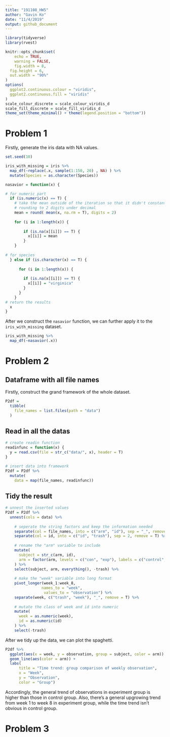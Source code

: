 ```yaml
---
title: "191108_HW5"
author: "Gavin Ko"
date: "11/4/2019"
output: github_document
---
```


```r
library(tidyverse)
library(rvest)

knitr::opts_chunk$set(
	echo = TRUE,
	warning = FALSE,
	fig.width = 8, 
  fig.height = 6,
  out.width = "90%"
)
options(
  ggplot2.continuous.colour = "viridis",
  ggplot2.continuous.fill = "viridis"
)
scale_colour_discrete = scale_colour_viridis_d
scale_fill_discrete = scale_fill_viridis_d
theme_set(theme_minimal() + theme(legend.position = "bottom"))

```

# Problem 1

Firstly, generate the iris data with NA values.
```r
set.seed(10)

iris_with_missing = iris %>% 
  map_df(~replace(.x, sample(1:150, 20) , NA) ) %>%
  mutate(Species = as.character(Species))

```


```r
nasavior = function(x) {

# for numeric part
  if (is.numeric(x) == T) {
    # take the mean outside of the iteration so that it didn't constantly changes as we fill in NAs
    # rounding to 2 digits under decimal
    mean = round( mean(x, na.rm = T), digits = 2)
    
    for (i in 1:length(x)) {
      
        if (is.na(x[[i]]) == T) {
          x[[i]] = mean
        }
    }
    
# for species
  } else if (is.character(x) == T) {
    
      for (i in 1:length(x)) {
      
        if (is.na(x[[i]]) == T) {
          x[[i]] = "virginica"
        }
      }
    }
# return the results   
  x
}

```

After we construct the `nasavior` function, we can further apply it to the `iris_with_missing` dataset. 

```r
iris_with_missing %>% 
  map_df(~nasavior(.x))

```

# Problem 2

## Dataframe with all file names

Firstly, construct the grand framework of the whole dataset.

```r
P2df = 
  tibble(
    file_names = list.files(path = "data")
  )

```

## Read in all the datas

```r
# create readin function
readinfunc = function(x) {
  y = read.csv(file = str_c("data/", x), header = T)
}

# insert data into framework
P2df = P2df %>%
  mutate(
    data = map(file_names, readinfunc))

```

## Tidy the result

```r
# unnest the inserted values 
P2df = P2df %>% 
  unnest(cols = data) %>% 
    
    # seperate the string factors and keep the information needed
    separate(col = file_names, into = c("arm", "id"), sep = "_", remove = T) %>% 
    separate(col = id, into = c("id", "trash"), sep = 2, remove = T) %>% 
  
    # rename the "arm" variable to include 
    mutate(
      subject = str_c(arm, id),
      arm = factor(arm, levels = c("con", "exp"), labels = c("control", "experiment"))
    ) %>% 
    select(subject, arm, everything(), -trash) %>%
  
    # make the "week" variable into long format
    pivot_longer(week_1:week_8, 
                names_to = "week",
                 values_to = "observation") %>% 
    separate(week, c("trash", "week"), "_", remove = T) %>% 
    
    # mutate the class of week and id into numeric
    mutate(
      week = as.numeric(week),
      id = as.numeric(id)
    ) %>% 
    select(-trash)

```

After we tidy up the data, we can plot the spaghetti.

```r
P2df %>% 
  ggplot(aes(x = week, y = observation, group = subject, color = arm)) + 
  geom_line(aes(color = arm)) + 
  labs(
      title = "Time trend: group comparison of weekly observation",
      x = "Week",
      y = "Observation",
      color = "Group")

```

Accordingly, the general trend of observations in experiment group is higher than those in control group. Also, there's a general upgrowing trend from week 1 to week 8 in experiment group, while the time trend isn't obvious in control group. 

# Problem 3


